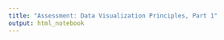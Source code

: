 ```yaml
---
title: "Assessment: Data Visualization Principles, Part 1"
output: html_notebook
---
```


#### 

```r

```


#### 

```r

```


#### 

```r

```


#### 

```r

```


#### 

```r

```


#### 

```r

```


#### 

```r

```


#### 

```r

```


#### 

```r

```


#### 

```r

```


#### 

```r

```


#### 

```r

```


#### 

```r

```


#### 

```r

```


#### 

```r

```


